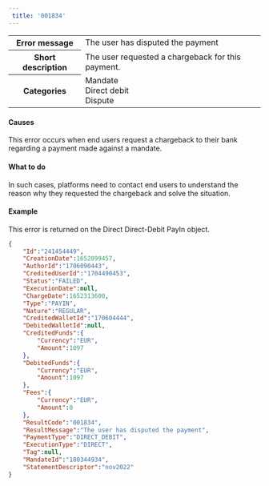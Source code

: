 ```yaml
---  
 title: '001834'  
---  
```

  
<table>
    <tbody>
        <tr>
            <th><strong>Error message</strong></th>
            <td>The user has disputed the payment</td>
        </tr>
        <tr>
            <th><strong>Short description</strong></th>
            <td>The user requested a chargeback for this payment.</td>
        </tr>
        <tr>
            <th><strong>Categories</strong></th>
            <td>  
<div class="label">Mandate</div>  
<div class="label">Direct debit</div>  
<div class="label">Dispute</div>
</td>
        </tr>
    </tbody>
</table>  

#### Causes  

This error occurs when end users request a chargeback to their bank regarding a payment made against a mandate.  

#### What to do  

In such cases, platforms need to contact end users to understand the reason why they requested the chargeback and solve the situation.  

#### Example  

This error is returned on the Direct Direct-Debit PayIn object.  
```json API Response
{
    "Id":"241454449",
    "CreationDate":1652099457,
    "AuthorId":"1706090443",
    "CreditedUserId":"1704490453",
    "Status":"FAILED",
    "ExecutionDate":null,
    "ChargeDate":1652313600,
    "Type":"PAYIN",
    "Nature":"REGULAR",
    "CreditedWalletId":"170604444",
    "DebitedWalletId":null,
    "CreditedFunds":{
        "Currency":"EUR",
        "Amount":1097
    },
    "DebitedFunds":{
        "Currency":"EUR",
        "Amount":1097
    },
    "Fees":{
        "Currency":"EUR",
        "Amount":0
    },
    "ResultCode":"001834",
    "ResultMessage":"The user has disputed the payment",
    "PaymentType":"DIRECT_DEBIT",
    "ExecutionType":"DIRECT",
    "Tag":null,
    "MandateId":"180344934",
    "StatementDescriptor":"nov2022"
}
```